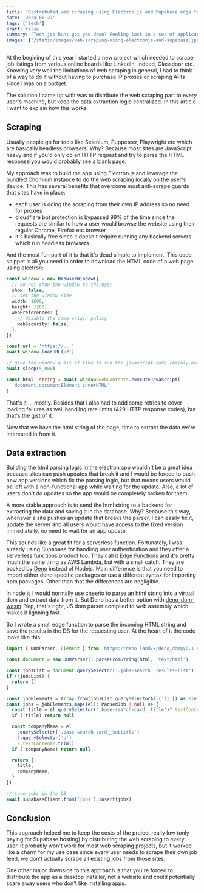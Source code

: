 ```yaml
---
title: 'Distributed web scraping using Electron.js and Supabase edge functions'
date: '2024-06-27'
tags: ['tech']
draft: false
summary: 'Tech job hunt got you down? Feeling lost in a sea of applicants? This article cuts through the BS. We debunk myths about AI filtering you out and recruiters vanishing. Learn how to survive a competitive market with actionable advice: early applications, skill sharpening, and strategic tailoring. Get ready to ditch the frustration and land the tech job you deserve.'
images: ['/static/images/web-scraping-using-electronjs-and-supabase.jpg']
---
```


At the begining of this year I started a new project which needed to scrape job listings from various online boards like LinkedIn, Indeed, Glassdoor etc.
Knowing very well the limitations of web scraping in general, I had to think of a way to do it without having to purchase IP proxies or scraping APIs since I was on a budget.

The solution I came up with was to distribute the web scraping part to every user's machine, but keep the data extraction logic centralized.
In this article I want to explain how this works.

## Scraping

Usually people go for tools like Selenium, Puppeteer, Playwright etc which are basically headless browsers.
Why? Because most sites are JavaScript heavy and if you'd only do an HTTP request and try to parse the HTML response you would probably see a blank page.

My approach was to build the app using Electron.js and leverage the bundled Chomium instance to do the web scraping locally on the user's device.
This has several benefits that overcome most anti-scrape guards that sites have in place:

- each user is doing the scraping from their own IP address so no need for proxies
- cloudflare bot protection is bypassed 99% of the time since the requests are similar to how a user would browse the website using their regular Chrome, Firefox etc browser
- it's basically free since it doesn't require running any backend servers which run headless browsers

And the most fun part of it is that it's dead simple to implement. This code snippet is all you need in order to download the HTML code of a web page using electron:

```typescript
const window = new BrowserWindow({
  // do not show the window to the user
  show: false,
  // set the window size
  width: 1600,
  height: 1200,
  webPreferences: {
    // disable the same origin policy
    webSecurity: false,
  },
})

const url = 'https://...'
await window.loadURL(url)

// give the window a bit of time to run the javascript code (mainly needed for single page apps)
await sleep(5_000)

const html: string = await window.webContents.executeJavaScript(
  'document.documentElement.innerHTML'
)
```

That's it ... mostly. Besides that I also had to add some retries to cover loading failures as well handling rate limits (429 HTTP response codes), but that's the gist of it.

Now that we have the html string of the page, time to extract the data we're interested in from it.

## Data extraction

Building the html parsing logic in the electron app wouldn't be a great idea because sites can push updates that break it and I would be forced to push new app versions which fix the parsing logic, but that means users would be left with a non-functional app while waiting for the update.
Also, a lot of users don't do updates so the app would be completely broken for them.

A more stable approach is to send the html string to a backend for extracting the data and saving it in the database.
Why? Because this way, whenever a site pushes an update that breaks the parser, I can easily fix it, update the server and all users would have access to the fixed version immediatelly, no need to wait for an app update.

This sounds like a great fit for a serverless function.
Fortunately, I was already using Supabase for handling user authentication and they offer a serverless functions product too.
They call it [Edge Functions](https://supabase.com/docs/guides/functions) and it's pretty much the same thing as AWS Lambda, but with a small catch.
They are backed by [Deno](https://deno.com/) instead of Nodejs.
Main difference is that you need to import either deno specific packages or use a different syntax for importing npm packages. Other than that the differences are negligible.

In node.js I would normally use [cheerio](https://www.npmjs.com/package/cheerio) to parse an html string into a virtual dom and extract data from it. But Deno has a better option with [deno-dom-wasm](https://deno.land/x/deno_dom@v0.1.46/deno-dom-wasm.ts).
Yep, that's right, JS dom parser compiled to web assembly which makes it lighning fast.

So I wrote a small edge function to parse the incoming HTML string and save the results in the DB for the requesting user. At the heart of it the code looks like this:

```typescript
import { DOMParser, Element } from 'https://deno.land/x/deno_dom@v0.1.43/deno-dom-wasm.ts'

const document = new DOMParser().parseFromString(html, 'text/html')

const jobsList = document.querySelector('.jobs-search__results-list')
if (!jobsList) {
  return []
}

const jobElements = Array.from(jobsList.querySelectorAll('li')) as Element[]
const jobs = jobElements.map((el): ParsedJob | null => {
  const title = el.querySelector('.base-search-card__title')?.textContent?.trim()
  if (!title) return null

  const companyName = el
    .querySelector('.base-search-card__subtitle')
    ?.querySelector('a')
    ?.textContent?.trim()
  if (!companyName) return null

  return {
    title,
    companyName,
  }
})

// save jobs in the DB
await supabaseClient.from('jobs').insert(jobs)
```

## Conclusion

This approach helped me to keep the costs of the project really low (only paying for Supabase hosting) by distributing the web scraping to every user.
It probably won't work for most web scraping projects, but it worked like a charm for my use case since every user needs to scrape their own job feed, we don't actually scrape all existing jobs from those sites.

One other major downside to this approach is that you're forced to distribute the app as a desktop installer, not a website and could potentially scare away users who don't like installing apps.
